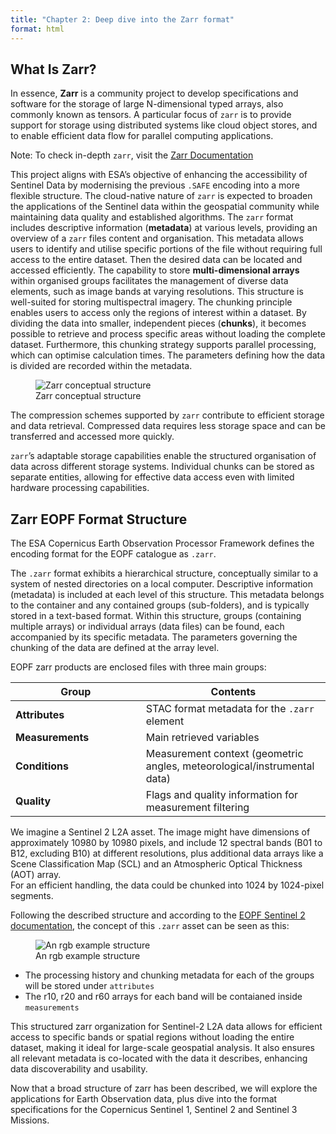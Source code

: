 ```yaml
---
title: "Chapter 2: Deep dive into the Zarr format"
format: html
---
```

::: {.justify}

# What Is Zarr?

In essence, **Zarr** is a community project to develop specifications and software for the storage of large N-dimensional typed arrays, also commonly known as tensors. A particular focus of `zarr` is to provide support for storage using distributed systems like cloud object stores, and to enable efficient data flow for parallel computing applications.

::: {.callout-note}
Note: To check in-depth `zarr`, visit the [Zarr Documentation](https://zarr.dev/)
:::

This project aligns with ESA's objective of enhancing the accessibility of Sentinel Data by modernising the previous `.SAFE` encoding into a more flexible structure. The cloud-native nature of  `zarr` is expected to broaden the applications of the Sentinel data within the geospatial community while maintaining data quality and established algorithms.
The `zarr` format includes descriptive information (**metadata**) at various levels, providing an overview of a `zarr` files content and organisation. This metadata allows users to identify and utilise specific portions of the file without requiring full access to the entire dataset. Then the desired data can be located and accessed efficiently.
The capability to store **multi-dimensional arrays** within organised groups facilitates the management of diverse data elements, such as image bands at varying resolutions. This structure is well-suited for storing multispectral imagery.
The chunking principle enables users to access only the regions of interest within a dataset. By dividing the data into smaller, independent pieces (**chunks**), it becomes possible to retrieve and process specific areas without loading the complete dataset. Furthermore, this chunking strategy supports parallel processing, which can optimise calculation times. The parameters defining how the data is divided are recorded within the metadata.

![Zarr conceptual structure](img/zarr_str.png){fig-align="center"}

The compression schemes supported by `zarr` contribute to efficient storage and data retrieval. Compressed data requires less storage space and can be transferred and accessed more quickly.

`zarr`'s adaptable storage capabilities enable the structured organisation of data across different storage systems. Individual chunks can be stored as separate entities, allowing for effective data access even with limited hardware processing capabilities.

## Zarr EOPF Format Structure

The ESA Copernicus Earth Observation Processor Framework defines the encoding format for the EOPF catalogue as `.zarr`.

The `.zarr` format exhibits a hierarchical structure, conceptually similar to a system of nested directories on a local computer.
Descriptive information (metadata) is included at each level of this structure. This metadata belongs to the container and any contained groups (sub-folders), and is typically stored in a text-based format.
Within this structure, groups (containing multiple arrays) or individual arrays (data files) can be found, each accompanied by its specific metadata. The parameters governing the chunking of the data are defined at the array level.

EOPF zarr products are enclosed files with three main groups:

| Group | Contents |
|-------|----------|
| **Attributes** | STAC format metadata for the `.zarr` element |
| **Measurements** | Main retrieved variables |
| **Conditions** | Measurement context (geometric angles, meteorological/instrumental data) |
| **Quality** | Flags and quality information for measurement filtering |

We imagine a Sentinel 2 L2A asset. The image might have dimensions of approximately 10980 by 10980 pixels, and include 12 spectral bands (B01 to B12, excluding B10) at different resolutions, plus additional data arrays like a Scene Classification Map (SCL) and an Atmospheric Optical Thickness (AOT) array.<br>
For an efficient handling, the data could be chunked into 1024 by 1024-pixel segments.

Following the described structure and according to the [EOPF Sentinel 2 documentation](), the concept of this `.zarr` asset can be seen as this:

![An rgb example structure](img/s2l2a.jpg){fig-align="center"}

- The processing history and chunking metadata for each of the groups will be stored under `attributes`
- The r10, r20 and r60 arrays for each band will be contaianed inside `measurements`

This structured zarr organization for Sentinel-2 L2A data allows for efficient access to specific bands or spatial regions without loading the entire dataset, making it ideal for large-scale geospatial analysis. It also ensures all relevant metadata is co-located with the data it describes, enhancing data discoverability and usability.


Now that a broad structure of zarr has been described, we will explore the applications for Earth Observation data, plus dive into the format specifications for the Copernicus Sentinel 1, Sentinel 2 and Sentinel 3 Missions.

:::